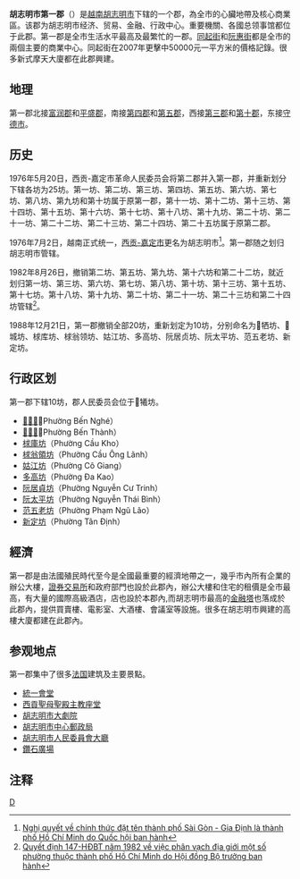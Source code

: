 {{Infobox Settlement
|name                   = 第一郡
|settlement_type        = 郡
|official_name          = 
|other_name             = 
|native_name            = {{lang|vi|Quận 1}}
|nickname               = 
|motto                  = 
|image_skyline          = Ayuntamiento, Ciudad Ho Chi Minh, Vietnam, 2013-08-14, DD 09.JPG
|imagesize              = 
|image_caption          = 
|image_flag             = 
|flag_size              = 
|image_seal             = 
|seal_size              = 
|image_shield           = 
|shield_size            = 
|image_blank_emblem     = 
|blank_emblem_size      = 
|image_map              = {{Infobox mapframe|frame-width=250|zoom=12}}
|mapsize                = 
|map_caption            = 
|image_map1             = VN-F-HC-Q1 position in metropolitan area.png
|mapsize1               = 
|map_caption1           = 第一郡在胡志明市的位置
|pushpin_map            = Vietnam
|pushpin_label_position = bottom
|pushpin_map_caption    = 第一郡在越南的位置
|pushpin_map1           = 
|pushpin_label_position1= 
|pushpin_map_caption1   = 
|subdivision_type       = [[国家|国家]]
|subdivision_name       = {{flag|Vietnam}}
|subdivision_type1      = [[越南行政区划|直辖市]]
|subdivision_name1      = [[胡志明市|胡志明市]]
|subdivision_type2      = 行政区划
|subdivision_name2      = 10坊
|subdivision_type3      = 
|subdivision_name3      = 
|seat_type              = 
|seat                   = 
|government_type        = 
|leader_title           = 
|leader_name            = 
|leader_title1          = 
|leader_name1           = 
|established_title      = 
|established_date       = 
|area_magnitude         = 
|unit_pref              = 
|area_footnotes         = 
|area_total_km2         = 7.73
|area_land_km2          = 
|area_water_km2         = 
|area_water_percent     = 
|area_urban_km2         = 
|area_metro_km2         = 
|population_as_of       = 2019年
|population_footnotes   = 
|population_note        = 
|population_total       = 142000
|population_density_km2 = auto
|population_metro             = 
|population_density_metro_km2 = 
|population_urban             = 
|population_density_urban_km2 = 
|timezone               = [[越南标准时间|越南标准时间]]
|utc_offset             = +7
|elevation_footnotes    = 
|elevation_m            = 
|coor_type              = 
|coordinates            = 
|postal_code_type       = 
|postal_code            = 
|area_code              = 
|website                = [http://www.quan1.hochiminhcity.gov.vn 胡志明市第一郡电子信息门户网站]
|footnotes              = 
}}
'''胡志明市第一郡'''（{{lang-vi|Quận 1}}）是[[越南|越南]][[胡志明市|胡志明市]]下辖的一个郡，為全市的心臟地帶及核心商業區。该郡为胡志明市经济、贸易、金融、行政中心。重要機關、各國总领事馆都位于此郡。第一郡是全市生活水平最高及最繁忙的一郡。[[同起街|同起街]]和[[阮惠街|阮惠街]]都是全市的兩個主要的商業中心。同起街在2007年更擊中50000元一平方米的價格記錄。很多新式摩天大廈都在此郡興建。

==地理==
第一郡北接[[富润郡|富润郡]]和[[平盛郡|平盛郡]]，南接[[胡志明市第四郡|第四郡]]和[[胡志明市第五郡|第五郡]]，西接[[胡志明市第三郡|第三郡]]和[[胡志明市第十郡|第十郡]]，东接[[守德市|守德市]]。

==历史==
1976年5月20日，西贡-嘉定市革命人民委员会将第二郡并入第一郡，并重新划分下辖各坊为25坊。第一坊、第二坊、第三坊、第四坊、第五坊、第六坊、第七坊、第八坊、第九坊和第十坊属于原第一郡，第十一坊、第十二坊、第十三坊、第十四坊、第十五坊、第十六坊、第十七坊、第十八坊、第十九坊、第二十坊、第二十一坊、第二十二坊、第二十三坊、第二十四坊、第二十五坊属于原第二郡。

1976年7月2日，越南正式统一，[[西贡-嘉定市|西贡-嘉定市]]更名为胡志明市<ref>[https://thuvienphapluat.vn/van-ban/Bo-may-hanh-chinh/Nghi-quyet-chinh-thuc-dat-ten-thanh-pho-Sai-Gon-Gia-Dinh-la-thanh-pho-Ho-Chi-Minh/42737/noi-dung.aspx Nghị quyết về chính thức đặt tên thành phố Sài Gòn - Gia Định là thành phố Hồ Chí Minh do Quốc hội ban hành]</ref>。第一郡随之划归胡志明市管辖。

1982年8月26日，撤销第二坊、第五坊、第九坊、第十六坊和第二十二坊，就近划归第一坊、第三坊、第六坊、第七坊、第八坊、第十坊、第十三坊、第十五坊、第十七坊。第十八坊、第十九坊、第二十坊、第二十一坊、第二十三坊和第二十四坊管辖<ref>[https://thuvienphapluat.vn/van-ban/Bo-may-hanh-chinh/Quyet-dinh-147-HDBT-phan-vach-dia-gioi-phuong-thuoc-thanh-pho-Ho-Chi-Minh-43954.aspx Quyết định 147-HĐBT năm 1982 về việc phân vạch địa giới một số phường thuộc thành phố Hồ Chí Minh do Hội đồng Bộ trưởng ban hành]</ref>。

1988年12月21日，第一郡撤销全部20坊，重新划定为10坊，分别命名为𤅶牺坊、𤅶城坊、梂库坊、梂翁领坊、姑江坊、多高坊、阮居贞坊、阮太平坊、范五老坊、新定坊。

==行政区划==
第一郡下辖10坊，郡人民委员会位于𤅶犧坊。
*[[𤅶犧坊|𤅶犧坊]]（Phường Bến Nghé）
*[[𤅶城坊|𤅶城坊]]（Phường Bến Thành）
*[[梂庫坊|梂庫坊]]（Phường Cầu Kho）
*[[梂翁領坊|梂翁領坊]]（Phường Cầu Ông Lãnh）
*[[姑江坊|姑江坊]]（Phường Cô Giang）
*[[多高坊|多高坊]]（Phường Đa Kao）
*[[阮居貞坊|阮居貞坊]]（Phường Nguyễn Cư Trinh）
*[[阮太平坊|阮太平坊]]（Phường Nguyễn Thái Bình）
*[[范五老坊|范五老坊]]（Phường Phạm Ngũ Lão）
*[[新定坊|新定坊]]（Phường Tân Định）

==經濟==
第一郡是由法國殖民時代至今是全國最重要的經濟地帶之一，幾乎市內所有企業的辦公大樓，[[胡志明市證券交易所|證券交易所]]和政府部門也設於此郡內，辦公大樓和住宅的租價是全市最高，有大量的國際高級酒店，店也設於本郡內,而胡志明市最高的[[金融塔_(胡志明市)|金融塔]]也落成於此郡內，提供買賣樓、電影室、大酒樓、會議室等設施。很多在胡志明市興建的高樓大廈都建在此郡內。

==参观地点==
第一郡集中了很多[[法国|法国]]建筑及主要景點。
*[[統一會堂|統一會堂]]
*[[西貢聖母聖殿主教座堂|西貢聖母聖殿主教座堂]]
*[[胡志明市大劇院|胡志明市大劇院]]
*[[胡志明市中心郵政局|胡志明市中心郵政局]]
*[[胡志明市人民委員會大廳|胡志明市人民委員會大廳]]
*[[鑽石廣場|鑽石廣場]]

==注释==
{{reflist}}
{{胡志明市行政區劃}}
{{越南东南部之县市镇区域划分}}
[[Category:胡志明市郡份|D]]
